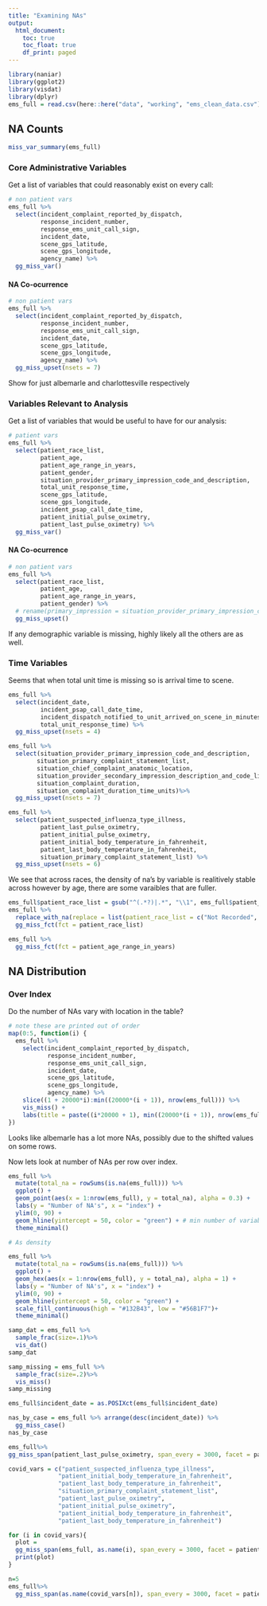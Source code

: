 ```yaml
---
title: "Examining NAs"
output: 
  html_document:
    toc: true
    toc_float: true
    df_print: paged
---
```


```r
library(naniar)
library(ggplot2)
library(visdat)
library(dplyr)
ems_full = read.csv(here::here("data", "working", "ems_clean_data.csv"))
```

## NA Counts

```r
miss_var_summary(ems_full)
```

### Core Administrative Variables

Get a list of variables that could reasonably exist on every call:

```r
# non patient vars
ems_full %>% 
  select(incident_complaint_reported_by_dispatch, 
         response_incident_number,
         response_ems_unit_call_sign,
         incident_date,
         scene_gps_latitude,
         scene_gps_longitude,
         agency_name) %>% 
  gg_miss_var()
```

#### NA Co-ocurrence

```r
# non patient vars
ems_full %>% 
  select(incident_complaint_reported_by_dispatch,
         response_incident_number,
         response_ems_unit_call_sign,
         incident_date,
         scene_gps_latitude,
         scene_gps_longitude,
         agency_name) %>%  
  gg_miss_upset(nsets = 7)
```

Show for just albemarle and charlottesville respectively


### Variables Relevant to Analysis

Get a list of variables that would be useful to have for our analysis:

```r
# patient vars
ems_full %>% 
  select(patient_race_list, 
         patient_age,
         patient_age_range_in_years,
         patient_gender,
         situation_provider_primary_impression_code_and_description,
         total_unit_response_time,
         scene_gps_latitude,
         scene_gps_longitude,
         incident_psap_call_date_time,
         patient_initial_pulse_oximetry,
         patient_last_pulse_oximetry) %>% 
  gg_miss_var()
```

#### NA Co-ocurrence

```r
# non patient vars
ems_full %>% 
  select(patient_race_list, 
         patient_age,
         patient_age_range_in_years,
         patient_gender) %>% 
  # rename(primary_impression = situation_provider_primary_impression_code_and_description) %>%
  gg_miss_upset()
```

If any demographic variable is missing, highly likely all the others are as well. 

### Time Variables
Seems that when total unit time is missing so is arrival time to scene.
```r
ems_full %>% 
  select(incident_date,
         incident_psap_call_date_time,
         incident_dispatch_notified_to_unit_arrived_on_scene_in_minutes,
         total_unit_response_time) %>% 
  gg_miss_upset(nsets = 4)

```

```r
ems_full %>% 
  select(situation_provider_primary_impression_code_and_description,
        situation_primary_complaint_statement_list,
        situation_chief_complaint_anatomic_location,
        situation_provider_secondary_impression_description_and_code_list,
        situation_complaint_duration,
        situation_complaint_duration_time_units)%>%
  gg_miss_upset(nsets = 7)

```



```r
ems_full %>% 
  select(patient_suspected_influenza_type_illness,
         patient_last_pulse_oximetry,
         patient_initial_pulse_oximetry,
         patient_initial_body_temperature_in_fahrenheit,
         patient_last_body_temperature_in_fahrenheit,
         situation_primary_complaint_statement_list) %>%  
  gg_miss_upset(nsets = 6)
```

We see that across races, the density of na's by variable is realitively stable across however by age, there are some varaibles that are fuller. 
```r
ems_full$patient_race_list = gsub("^(.*?)|.*", "\\1", ems_full$patient_race_list)
ems_full %>%
  replace_with_na(replace = list(patient_race_list = c("Not Recorded", "Not Applicable"))) %>% 
  gg_miss_fct(fct = patient_race_list)

ems_full %>% 
  gg_miss_fct(fct = patient_age_range_in_years)

```

## NA Distribution

### Over Index

Do the number of NAs vary with location in the table?

```r
# note these are printed out of order
map(0:5, function(i) {
  ems_full %>% 
    select(incident_complaint_reported_by_dispatch,
           response_incident_number,
           response_ems_unit_call_sign,
           incident_date,
           scene_gps_latitude,
           scene_gps_longitude,
           agency_name) %>% 
    slice((1 + 20000*i):min((20000*(i + 1)), nrow(ems_full))) %>% 
    vis_miss() +
    labs(title = paste((i*20000 + 1), min((20000*(i + 1)), nrow(ems_full)), sep = ":"))
})
```

Looks like albemarle has a lot more NAs, possibly due to the shifted values on some rows. 

Now lets look at number of NAs per row over index. 

```r
ems_full %>% 
  mutate(total_na = rowSums(is.na(ems_full))) %>%
  ggplot() + 
  geom_point(aes(x = 1:nrow(ems_full), y = total_na), alpha = 0.3) + 
  labs(y = "Number of NA's", x = "index") +
  ylim(0, 90) +
  geom_hline(yintercept = 50, color = "green") + # min number of variables to contain all admin data
  theme_minimal()

# As density

ems_full %>% 
  mutate(total_na = rowSums(is.na(ems_full))) %>%
  ggplot() + 
  geom_hex(aes(x = 1:nrow(ems_full), y = total_na), alpha = 1) + 
  labs(y = "Number of NA's", x = "index") +
  ylim(0, 90) +
  geom_hline(yintercept = 50, color = "green") +
  scale_fill_continuous(high = "#132B43", low = "#56B1F7")+
  theme_minimal()
```


```r

samp_dat = ems_full %>%
  sample_frac(size=.1)%>%
  vis_dat()
samp_dat

samp_missing = ems_full %>%
  sample_frac(size=.2)%>%
  vis_miss()
samp_missing

ems_full$incident_date = as.POSIXct(ems_full$incident_date)

nas_by_case = ems_full %>% arrange(desc(incident_date)) %>%
  gg_miss_case()
nas_by_case

ems_full%>%
gg_miss_span(patient_last_pulse_oximetry, span_every = 3000, facet = patient_race_list)

covid_vars = c("patient_suspected_influenza_type_illness",
              "patient_initial_body_temperature_in_fahrenheit",
              "patient_last_body_temperature_in_fahrenheit",
              "situation_primary_complaint_statement_list",
              "patient_last_pulse_oximetry",
              "patient_initial_pulse_oximetry",
              "patient_initial_body_temperature_in_fahrenheit",
              "patient_last_body_temperature_in_fahrenheit")

for (i in covid_vars){
  plot = 
  gg_miss_span(ems_full, as.name(i), span_every = 3000, facet = patient_race_list)+labs(title = as.name(covid_vars[i]))
  print(plot)
}

n=5
ems_full%>%
  gg_miss_span(as.name(covid_vars[n]), span_every = 3000, facet = patient_race_list) + labs(title = as.name(covid_vars[n]))

```
